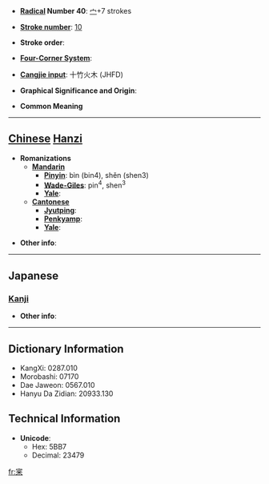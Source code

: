 * '''[[Wiktionary:Chinese radical index| Radical]] Number 40''': [[Wiktionary:Chinese radical index 宀|宀]]+7 strokes

* '''[[Wiktionary:Chinese total strokes index|Stroke number]]''': [[Wiktionary:Chinese total strokes index 10|10]]

* '''Stroke order''': 

* '''[[Wiktionary:Chinese four corner index|Four-Corner System]]''': 

* '''[[Wiktionary:Chinese Cangjie index|Cangjie input]]''': 十竹火木 (JHFD)

* '''Graphical Significance and Origin''': 

* '''Common Meaning'''

----

== [[Chinese]] [[Hanzi]] ==

* '''Romanizations'''
** '''[[Mandarin]]'''
*** '''[[Pinyin]]''': bìn (bin4), shěn (shen3)
*** '''[[Wade-Giles]]''': pin<sup>4</sup>, shen<sup>3</sup>
*** '''[[Yale]]''': 
** '''[[Cantonese]]'''
*** '''[[Jyutping]]''':
*** '''[[Penkyamp]]''': 
*** '''[[Yale]]''': 

* '''Other info''': 

----

==Japanese==
===[[Kanji]]===
{{kanji|on readings=[[しん]] (shin)|kun readings=[[つまびらか]] (tsumabiraka), [[つぶさに]] (tsubusani)}}

* '''Other info''':  

----

== Dictionary Information ==

* KangXi: 0287.010
* Morobashi: 07170
* Dae Jaweon: 0567.010
* Hanyu Da Zidian: 20933.130

== Technical Information ==

* '''Unicode''':
** Hex: 5BB7
** Decimal: 23479

[[fr:宷]]